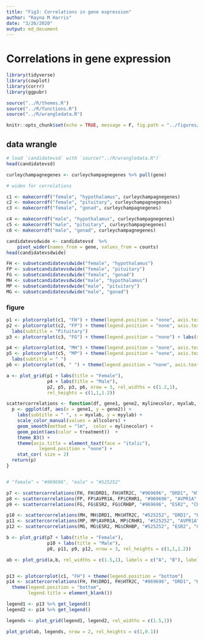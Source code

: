 ```yaml
---
title: "Fig3: Correlations in gene expression"
author: "Rayna M Harris"
date: "3/26/2020"
output: md_document
---
```



# Correlations in gene expression

```r
library(tidyverse)
library(cowplot)
library(corrr)
library(ggpubr)

source("../R/themes.R")
source("../R/functions.R")
source("../R/wrangledata.R")

knitr::opts_chunk$set(echo = TRUE, message = F, fig.path = "../figures/")
```

## data wrangle


```r

# load `candidatevsd` with `source("../R/wrangledata.R")`
head(candidatevsd)

curleychampagnegenes <- curleychampagnegenes %>% pull(gene)

# widen for correlations 

c1 <- makecorrdf("female", "hypothalamus", curleychampagnegenes)  
c2 <- makecorrdf("female", "pituitary", curleychampagnegenes)  
c3 <- makecorrdf("female", "gonad", curleychampagnegenes)  

c4 <- makecorrdf("male", "hypothalamus", curleychampagnegenes)  
c5 <- makecorrdf("male", "pituitary", curleychampagnegenes)  
c6 <- makecorrdf("male", "gonad", curleychampagnegenes)  

candidatevsdwide <- candidatevsd  %>%
    pivot_wider(names_from = gene, values_from = counts) 
head(candidatevsdwide)

FH <- subsetcandidatevsdwide("female", "hypothalamus")
FP <- subsetcandidatevsdwide("female", "pituitary")
FG <- subsetcandidatevsdwide("female", "gonad")
MH <- subsetcandidatevsdwide("male", "hypothalamus")
MP <- subsetcandidatevsdwide("male", "pituitary")
MG <- subsetcandidatevsdwide("male", "gonad") 
```



### figure


```r

p1 <- plotcorrplot(c1, "FH") + theme(legend.position = "none", axis.text.x = element_blank()) + labs(subtitle = "Hypothalamus")
p2 <- plotcorrplot(c2, "FP") + theme(legend.position = "none", axis.text.x = element_blank()) + 
  labs(subtitle = "Pituitary") 
p3 <- plotcorrplot(c3, "FG") + theme(legend.position = "none") + labs(subtitle = "Gonad")  

p4 <- plotcorrplot(c4, "MH") + theme(legend.position = "none", axis.text.y = element_blank(), axis.text.x = element_blank()) + labs(subtitle = " ")
p5 <- plotcorrplot(c5, "MP") + theme(legend.position = "none", axis.text.y = element_blank(), axis.text.x = element_blank())  +
  labs(subtitle = " ") 
p6 <- plotcorrplot(c6, " ") + theme(legend.position = "none", axis.text.y = element_blank()) + labs(subtitle = " ") 

a <- plot_grid(p1 + labs(title = "Female"),
               p4 + labs(title = "Male"),
               p2, p5, p3, p6, nrow = 3, rel_widths = c(1.2,1),
               rel_heights = c(1,1,1.2))

scattercorrelations <- function(df, gene1, gene2, mylinecolor, myxlab, myylab){
  p <- ggplot(df, aes(x = gene1, y = gene2)) +
    labs(subtitle = " ", x = myxlab, y = myylab) + 
    scale_color_manual(values = allcolors) +
    geom_smooth(method = "lm",  color = mylinecolor) +
    geom_point(aes(color = treatment))  +
    theme_B3() +  
    theme(axis.title = element_text(face = "italic"), 
            legend.position = "none") +
    stat_cor( size = 2)
  return(p)
}


# "female" = "#969696", "male" = "#525252"

p7 <- scattercorrelations(FH, FH$DRD1, FH$HTR2C, "#969696", "DRD1", "HTR2C") + labs(subtitle = "Hypothalamus")
p8 <- scattercorrelations(FP, FP$AVPR1A, FP$CRHR1, "#969696", "AVPR1A", "CRHR1")  + labs(subtitle = "Pituitary")
p9 <- scattercorrelations(FG, FG$ESR2, FG$CRHBP, "#969696", "ESR2", "CRHBP")   + labs(subtitle = "Gonad")

p10 <- scattercorrelations(MH, MH$DRD1, MH$HTR2C, "#525252", "DRD1", "HTR2C") + theme(axis.title.y = element_blank())
p11 <- scattercorrelations(MP, MP$AVPR1A, MP$CRHR1, "#525252", "AVPR1A", "CRHR1") + theme(axis.title.y = element_blank())
p12 <- scattercorrelations(MG, MG$ESR2, MG$CRHBP, "#525252", "ESR2", "CRHBP")  + theme(axis.title.y = element_blank())

b <- plot_grid(p7 + labs(title = "Female"), 
               p10 + labs(title = "Male"), 
               p8, p11, p9, p12, nrow = 3, rel_heights = c(1,1,1.2))

ab <- plot_grid(a,b, rel_widths = c(1.5,1), labels = c("A", "B"), label_size = 8)


p13 <- plotcorrplot(c1, "FH") + theme(legend.position = "bottom")
p14 <- scattercorrelations(FH, FH$DRD1, FH$HTR2C, "#969696", "DRD1", "HTR2C") + 
  theme(legend.position = "bottom",
        legend.title = element_blank())

legend1 <- p13 %>% get_legend()
legend2 <- p14 %>% get_legend()

legends <- plot_grid(legend1, legend2, rel_widths = c(1.5,1))

plot_grid(ab, legends, nrow = 2, rel_heights = c(1,0.1))

```